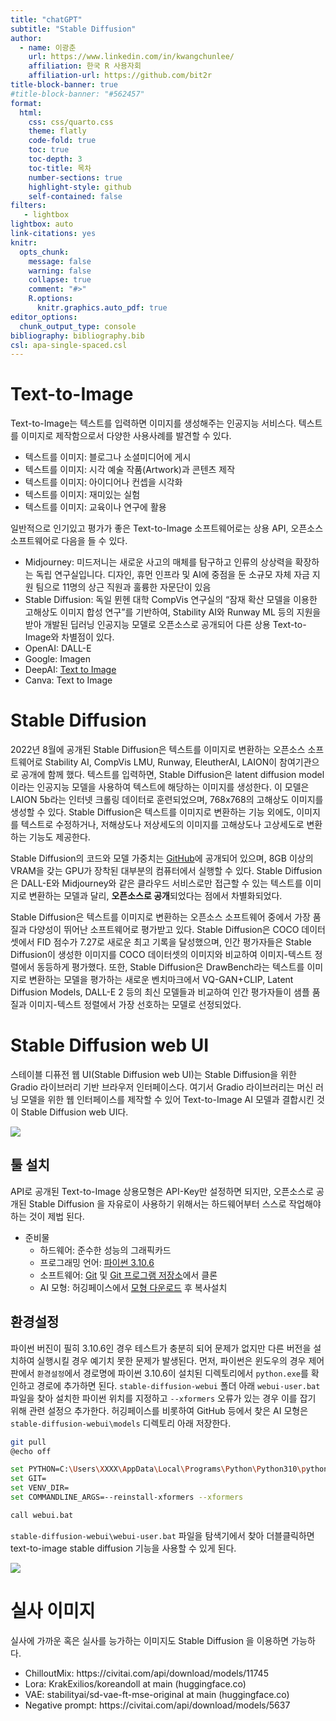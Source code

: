 ```yaml
---
title: "chatGPT"
subtitle: "Stable Diffusion"
author:
  - name: 이광춘
    url: https://www.linkedin.com/in/kwangchunlee/
    affiliation: 한국 R 사용자회
    affiliation-url: https://github.com/bit2r
title-block-banner: true
#title-block-banner: "#562457"
format:
  html:
    css: css/quarto.css
    theme: flatly
    code-fold: true
    toc: true
    toc-depth: 3
    toc-title: 목차
    number-sections: true
    highlight-style: github    
    self-contained: false
filters:
   - lightbox
lightbox: auto
link-citations: yes
knitr:
  opts_chunk: 
    message: false
    warning: false
    collapse: true
    comment: "#>" 
    R.options:
      knitr.graphics.auto_pdf: true
editor_options: 
  chunk_output_type: console
bibliography: bibliography.bib
csl: apa-single-spaced.csl    
---
```


# Text-to-Image

Text-to-Image는 텍스트를 입력하면 이미지를 생성해주는 인공지능 서비스다.
텍스트를 이미지로 제작함으로서 다양한 사용사례를 발견할 수 있다.

- 텍스트를 이미지: 블로그나 소셜미디어에 게시
- 텍스트를 이미지: 시각 예술 작품(Artwork)과 콘텐츠 제작
- 텍스트를 이미지: 아이디어나 컨셉을 시각화
- 텍스트를 이미지: 재미있는 실험
- 텍스트를 이미지: 교육이나 연구에 활용


일반적으로 인기있고 평가가 좋은 Text-to-Image 소프트웨어로는 상용 API, 오픈소스 소프트웨어로 
다음을 들 수 있다.

- Midjourney: 미드저니는 새로운 사고의 매체를 탐구하고 인류의 상상력을 확장하는 독립 연구실입니다. 디자인, 휴먼 인프라 및 AI에 중점을 둔 소규모 자체 자금 지원 팀으로 11명의 상근 직원과 훌륭한 자문단이 있음
- Stable Diffusion: 독일 뮌헨 대학 CompVis 연구실의 "잠재 확산 모델을 이용한 고해상도 이미지 합성 연구"를 기반하여, Stability AI와 Runway ML 등의 지원을 받아 개발된 딥러닝 인공지능 모델로 오픈소스로 공개되어 다른 상용 Text-to-Image와 차별점이 있다.
- OpenAI: DALL-E
- Google: Imagen
- DeepAI: [Text to Image](https://deepai.org/)
- Canva: Text to Image 

# Stable Diffusion

2022년 8월에 공개된 Stable Diffusion은 텍스트를 이미지로 변환하는 오픈소스 소프트웨어로 
Stability AI, CompVis LMU, Runway, EleutherAI, LAION이 참여기관으로 공개에 함께 했다.
텍스트를 입력하면, Stable Diffusion은 latent diffusion model이라는 인공지능 모델을 사용하여 텍스트에 해당하는 이미지를 생성한다. 
이 모델은 LAION 5b라는 인터넷 크롤링 데이터로 훈련되었으며, 
768x768의 고해상도 이미지를 생성할 수 있다. 
Stable Diffusion은 텍스트를 이미지로 변환하는 기능 외에도, 
이미지를 텍스트로 수정하거나, 저해상도나 저상세도의 이미지를 고해상도나 고상세도로 변환하는 기능도 제공한다.

Stable Diffusion의 코드와 모델 가중치는 [GitHub](https://github.com/AUTOMATIC1111/stable-diffusion-webui)에 공개되어 있으며, 
8GB 이상의 VRAM을 갖는 GPU가 장착된 대부분의 컴퓨터에서 실행할 수 있다. 
Stable Diffusion은 DALL-E와 Midjourney와 같은 클라우드 서비스로만 접근할 수 있는 텍스트를 이미지로 변환하는 모델과 달리, 
**오픈소스로 공개**되었다는 점에서 차별화되었다.

Stable Diffusion은 텍스트를 이미지로 변환하는 오픈소스 소프트웨어 중에서 가장 품질과 다양성이 뛰어난 소프트웨어로 평가받고 있다. Stable Diffusion은 COCO 데이터셋에서 FID 점수가 7.27로 새로운 최고 기록을 달성했으며, 인간 평가자들은 Stable Diffusion이 생성한 이미지를 COCO 데이터셋의 이미지와 비교하여 이미지-텍스트 정렬에서 동등하게 평가했다. 
또한, Stable Diffusion은 DrawBench라는 텍스트를 이미지로 변환하는 모델을 평가하는 새로운 벤치마크에서 
VQ-GAN+CLIP, Latent Diffusion Models, DALL-E 2 등의 최신 모델들과 비교하여 인간 평가자들이 샘플 품질과 이미지-텍스트 정렬에서 가장 선호하는 모델로 선정되었다.

# Stable Diffusion web UI

스테이블 디퓨전 웹 UI(Stable Diffusion web UI)는 
Stable Diffusion을 위한 Gradio 라이브러리 기반 브라우저 인터페이스다.
여기서 Gradio 라이브러리는 머신 러닝 모델을 위한 웹 인터페이스를 제작할 수 있어
Text-to-Image AI 모델과 결합시킨 것이 Stable Diffusion web UI다.


![](images/stability_diffusion_ui.jpg)

## 툴 설치

API로 공개된 Text-to-Image 상용모형은 API-Key만 설정하면 되지만,
오픈소스로 공개된 Stable Diffusion 을 자유로이 사용하기 위해서는 하드웨어부터
스스로 작업해야하는 것이 제법 된다.

- 준비물
    - 하드웨어: 준수한 성능의 그래픽카드
    - 프로그래밍 언어: [파이썬 3.10.6](https://www.python.org/downloads/release/python-3106/) 
    - 소프트웨어: [Git](https://gitforwindows.org/) 및 [Git 프로그램 저장소](https://github.com/AUTOMATIC1111/stable-diffusion-webui)에서 클론
    - AI 모형: 허깅페이스에서 [모형 다운로드](https://huggingface.co/runwayml/stable-diffusion-v1-5) 후 복사설치
    
## 환경설정

파이썬 버진이 필히 3.10.6인 경우 테스트가 충분히 되어 문제가 없지만 다른 버전을 설치하여 실행시킬 경우 예기치 못한 문제가 
발생된다. 먼저, 파이썬은 윈도우의 경우 제어판에서 `환경설정`에서 경로명에 파이썬 3.10.6이 설치된 디렉토리에서 `python.exe`를 확인하고 경로에 추가하면 된다.
`stable-diffusion-webui` 폴더 아래 `webui-user.bat` 파일을 찾아 설치한 파이썬 위치를 지정하고 `--xformers` 오류가 있는 경우 이를 잡기 위해 관련 설정으 추가한다. 허깅페이스를 비롯하여 GitHub 등에서 찾은 AI 모형은 `stable-diffusion-webui\models` 디렉토리 아래 저장한다.

```bash
git pull
@echo off

set PYTHON=C:\Users\XXXX\AppData\Local\Programs\Python\Python310\python.exe
set GIT=
set VENV_DIR=
set COMMANDLINE_ARGS=--reinstall-xformers --xformers

call webui.bat
```

`stable-diffusion-webui\webui-user.bat` 파일을 탐색기에서 찾아 더블클릭하면 text-to-image stable diffusion 기능을 사용할 수 있게 된다.
    
    
![](images/stable_diffusion_webui.jpg)


# 실사 이미지

실사에 가까운 혹은 실사를 능가하는 이미지도 Stable Diffusion 을 이용하면 가능하다.


- ChilloutMix: https://civitai.com/api/download/models/11745
- Lora: KrakExilios/koreandoll at main (huggingface.co) 
- VAE: stabilityai/sd-vae-ft-mse-original at main (huggingface.co)
- Negative prompt: https://civitai.com/api/download/models/5637





